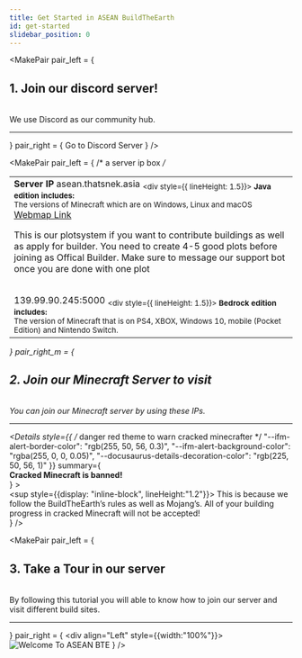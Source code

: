 ```yaml
---
title: Get Started in ASEAN BuildTheEarth
id: get-started
slidebar_position: 0
---
```




<!-- Heading #1 -->
<MakePair 
    pair_left = {
        <div>
            <h2 id="discord">1. Join our discord server!</h2><br/>
            We use Discord as our community hub.<hr/>
        </div>
    } 
    pair_right = { <InviteButton>Go to Discord Server </InviteButton> } 
/>
<StraightLine bend="Right"/>

<!-- Heading #2 -->
<MakePair 
    pair_left = { /* a server ip box */
        <div align="Left"> 
            <table><tbody><tr><td>
                <b>Server IP</b>
                <Tabs>
                    <TabItem value="java" label="Java Edition" default>
                        <CodeBlock className="language-js" title="IP">
                            asean.thatsnek.asia
                        </CodeBlock>
                        <Admonition type="note">
                            <sub><div style={{ lineHeight: 1.5}}>
                                <b>Java edition includes:</b><br/>
                                The versions of Minecraft which are on Windows, Linux and macOS<br/>
                            </div></sub>
                        </Admonition>
                    </TabItem>
                    <TabItem value="webmap" label="Online Web Map">
                        <a href="https://u.thatsnek.asia/webmap">Webmap Link</a>
                        <br/>
                    </TabItem>
                    <TabItem value="plotsystem" label="Plotsystem">
                        <p> This is our plotsystem if you want to contribute buildings as well as apply for builder. You need to create 4-5 good plots before joining as Offical Builder. Make sure to message our support bot once you are done with one plot</p>
                        <BedrockIpBox IP="139.99.90.245" PORT="5000" />
                        <br/>
                        <CodeBlock className="language-js" title="Java IP">
                            139.99.90.245:5000
                        </CodeBlock>
                            <Admonition type="note">
                                <sub><div style={{ lineHeight: 1.5}}>
                                    <b>Bedrock edition includes:</b><br/>
                                    The version of Minecraft that is on PS4, XBOX, Windows 10, mobile (Pocket Edition) and Nintendo Switch.<br/>
                                </div></sub>
                            </Admonition>
                    </TabItem>
                </Tabs>
            </td></tr></tbody></table>
        </div>
    }
    pair_right_m = {
        <div>
            <h2 id="server">2. Join our Minecraft Server to visit</h2><br/>
            You can join our Minecraft server by using these IPs.<hr/>
            <Admonition type="danger" title="CAUTION">
                <Details 
                    style={{ /* danger red theme to warn cracked minecrafter */
                        "--ifm-alert-border-color": "rgb(255, 50, 56, 0.3)", 
                        "--ifm-alert-background-color": "rgba(255, 0, 0, 0.05)", 
                        "--docusaurus-details-decoration-color": "rgb(225, 50, 56, 1)"
                    }}
                    summary={ <summary><strong>Cracked Minecraft is banned!</strong></summary>}
                >   
                <sup style={{display: "inline-block", lineHeight:"1.2"}}>
                    This is because we follow the BuildTheEarth’s rules as well as Mojang’s. 
                    All of your building progress in cracked Minecraft will not be accepted!
                </sup>
                </Details>
            </Admonition>
        </div>
    } 
/>
<StraightLine bend="Left"/>

<!-- Heading #3 -->
<MakePair 
    pair_left = {
        <div>
            <h2 id="tour">3. Take a Tour in our server</h2><br/>
            By following this tutorial you will able to know how to join our server and visit different build sites. <hr/>
        </div>
    } 
    pair_right = { 
        <div align="Left" style={{width:"100%"}}><MinecraftWindow useDropdown="false">
            <Img src={WelcomeImage} aspect="1803 1014" alt="Welcome To ASEAN BTE" />
        </MinecraftWindow></div>
    } 
/>
<StraightLine bend="Right"/>
